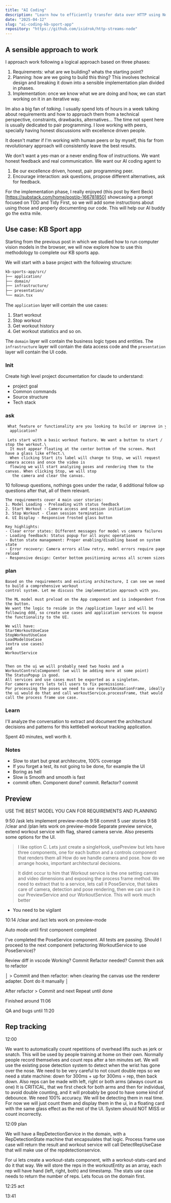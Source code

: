 ```yaml
---
title: "AI Coding"
description: "Learn how to efficiently transfer data over HTTP using Node.js streams, including handling backpressure, error management, and memory optimization best practices."
date: "2025-04-12"
slug: "ai-coding-kb-sport-app"
repository: "https://github.com/isidrok/http-streams-node"
---
```


## A sensible approach to work

I approach work following a logical approach based on three phases:
1. Requirements: what are we building? whats the starting point?
2. Planning: how are we going to build this thing? This involves technical design and breaking it down into a sensible implementation plan divided in phases.
3. Implementation: once we know what we are doing and how, we can start working on it in an iterative way.

Im also a big fan of _talking_. I usually spend lots of hours in a week talking about requirements and how to approach them from a technical perspective, constraints, drawbacks, alternatives... The time not spent here is usually dedicated to pair programming.
I love working with peers, specially having honest discussions with excellence driven people.

It doesn't matter if I'm working with human peers or by myself, this far from revolutionary approach will consistently leave the best results.

We don't want a yes-man or a never ending flow of instructions. We want honest feedback and real communication. We want our AI coding agent to
1. Be our excellence driven, honest, pair programming peer.
2. Encourage interaction: ask questions, propose different alternatives, ask for feedback. 

For the implementation phase, I really enjoyed (this post by Kent Beck)[https://substack.com/home/post/p-166781850] showcasing a prompt focused on TDD and Tidy First, so we will add some instructions about using those and properly documenting our code. This will help our AI buddy go the extra mile.


## Use case: KB Sport app
Starting from the previous post in which we studied how to run computer vision models in the browser, we will now explore how to use this methodology to complete our KB sports app.

We will start with a base project with the following structure:
    
```bash
kb-sports-app/src/
├── application/
├── domain/
├── infrastructure/
├── presentation/
└── main.tsx
```

The `application` layer will contain the use cases:
1. Start workout
2. Stop workout
3. Get workout history
4. Get workout statistics
and so on.

The `domain` layer will contain the business logic types and entities.
The `infrastructure` layer will contain the data access code
and the `presentation` layer will contain the UI code.

### Init

Create high level project documentation for claude to understand:
- project goal
- Common commands
- Source structure
- Tech stack

### ask

```md
 What feature or functionality are you looking to build or improve in your kettlebell workout tracking 
  application?
```

```
 Lets start with a basic workout feature. We want a button to start / stop the workout.\
  It must appear floating at the center bottom of the screen. Must have a glass like effect.\
  When clicking Start its label will change to Stop, we will request camera access and once the video is 
  flowing we will start analyzing poses and rendering them to the canvas. When clicking Stop, we will stop
   the camera and clear the canvas.
   ```

   10 followup questions, nothings goes under the radar, 6 additional follow up questions after that, all of them relevant.
  ```
  The requirements cover 4 main user stories:
  1. Model Loading - Preloading with status feedback
  2. Start Workout - Camera access and session initiation
  3. Stop Workout - Clean session termination
  4. UI Display - Responsive frosted glass button

  Key highlights:
  - Clear error states: Different messages for model vs camera failures
  - Loading feedback: Status popup for all async operations
  - Button state management: Proper enabling/disabling based on system state
  - Error recovery: Camera errors allow retry, model errors require page reload
  - Responsive design: Center bottom positioning across all screen sizes
  ```

  ### plan
  ```
  Based on the requirements and existing architecture, I can see we need to build a comprehensive workout
  control system. Let me discuss the implementation approach with you.
  ```


  ```
  The ML model must preload on the App component and is independent from the button.
We want the logic to reside in the /application layer and will be following ddd, so create use cases and application services to expose the functionality to the UI.

We will have:
StartWorkoutUseCase
StopWorkoutUseCase
LoadModelUseCase
(extra use cases)
and
WorkoutService


Then on the ui we will probably need two hooks and a WorkoutControlsComponent (we will be adding more at some point)
The StatusPopup is good.
All services and use cases must be exported as a singleton.
For camera errors lets tell users to fix permissions.
Por processing the poses we need to use requestAnimationFrame, ideally the ui would do that and call workoutService.processFrame, that would call the process frame use case.
```

### Learn
I'll analyze the conversation to extract and document the architectural decisions and patterns for this
  kettlebell workout tracking application.

  Spent 40 minutes, well worth it.

### Notes

- Slow to start but great architecutre, 100% coverage
- If you forget a test, its not going to be done, for example the UI
- Boring as hell
- Slow is Smooth and smooth is fast
- commit often. Component done? commit. Refactor? commit

## Preview

USE THE BEST MODEL YOU CAN FOR REQUIREMENTS AND PLANNING

9:50 /ask lets implement preview-mode
9:58 commit 5 user stories
9:58 /clear and /plan lets work on preview-mode
Separate preview service, extend workout service with flag, shared camera servie. Also presents some options for the UI.
> I like option C. Lets just create a singleHook, usePreview but lets have three components, one for each 
  button and a controls component that renders them all
How do we handle camera and pose. how do we arrange hooks, important architectural decisions.

> It didnt occur to him that 
Workout service is the one setting canvas and video dimensions and exposing the process frame method. We need to extract that to a service, lets call it PoseService, that takes care of camera, detection and pose rendering, then we can use it in our PreviewService and our WorkoutService.
This will work much better
- You need to be vigilant

10:14 /clear and /act lets work on preview-mode

Auto mode until first component completed

I've completed the PoseService component. All tests are passing. Should I proceed to the next component
  (refactoring WorkoutService to use PoseService)?

Review diff in vscode
Working? Commit
Refactor needed? Commit then ask to refactor

│ > Commit and then refactor: when clearing the canvas use the renderer adapter. Dont do it manually          │

After refactor > Commit and next
Repeat until done

Finished around 11:06

QA and bugs until 11:20

## Rep tracking 
12:00

We want to automatically count repetitions of overhead lifts such as jerk or snatch. This will be used by people training at home on their own. Normally people record themselves and count reps after a ten minutes set.
We will use the existing pose detection system to detect when the wrist has gone over the nose. We need to be very careful to not count double reps so we need a state machine:
down for 300ms + up for 300ms = rep, then back down.
Also reps can be made with left, right or both arms (always count as one) It is CRITICAL, that we first check for both arms and then for individual, to avoid double counting, and it will probably be good to have some kind of debounce. We need 100% accuracy.
We will be detecting them in real time.
For now we will just count them and display them in the ui, in a floating card with the same glass effect as the rest of the UI. System should NOT MISS or count incorrectly.

12:09 plan

We will have a RepDetectionService in the domain, with a RepDetectionState machine that encapsulates that logic.
Process frame use case will return the result and workout service will call DetectRepUseCase that will make use of the repdetectionservice.

For ui lets create a workout-stats component, with a workout-stats-card and do it that way.
We will store the reps in the workoutEntity as an array, each rep will have hand (left, right, both) and timestamp.
The stats use case needs to return the number of reps.
Lets focus on the domain first.

12:25 act

13:41